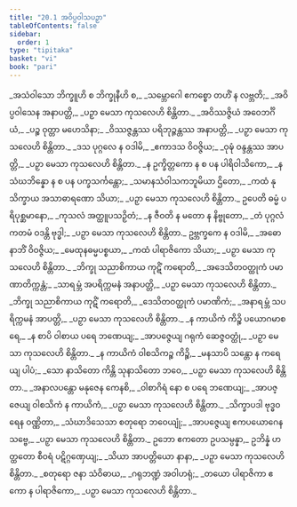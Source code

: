 ```yaml
---
title: "20.1 အဝိပ္ပဝါသပဉှာ"
tableOfContents: false
sidebar:
  order: 1
type: "tipitaka"
basket: "vi"
book: "pari"
---
```



<DynamicBreadcrumb />

<Division number="479" book="pari" e="ch" v="5" p="373">

<Paragraph number="2342" type="verses" book="pari">
_အသံဝါသော ဘိက္ခူဟိ စ ဘိက္ခုနီဟိ စ,_  
_သမ္ဘောဂေါ ဧကစ္စော တဟိံ န လဗ္ဘတိ;_  
_အဝိပ္ပဝါသေန အနာပတ္တိ,_  
_ပဉှာ မေသာ ကုသလေဟိ စိန္တိတာ._  

</Paragraph>

<Paragraph number="2343" type="verses" book="pari">
_အဝိဿဇ္ဇိယံ အဝေဘင်္ဂိယံ,_  
_ပဉ္စ ဝုတ္တာ မဟေသိနာ;_  
_ဝိဿဇ္ဇန္တဿ ပရိဘုဉ္ဇန္တဿ အနာပတ္တိ,_  
_ပဉှာ မေသာ ကုသလေဟိ စိန္တိတာ._  

</Paragraph>

<Paragraph number="2344" type="verses" book="pari">
_ဒသ ပုဂ္ဂလေ န ဝဒါမိ,_  
_ဧကာဒသ ဝိဝဇ္ဇိယ;_  
_ဝုဍ္ဎံ ဝန္ဒန္တဿ အာပတ္တိ,_  
_ပဉှာ မေသာ ကုသလေဟိ စိန္တိတာ._  

</Paragraph>

<Paragraph number="2345" type="verses" book="pari">
_န ဥက္ခိတ္တကော န စ ပန ပါရိဝါသိကော,_  
_န သံဃဘိန္နော န စ ပန ပက္ခသင်္ကန္တော;_  
_သမာနသံဝါသကဘူမိယာ ဌိတော,_  
_ကထံ နု သိက္ခာယ အသာဓာရဏော သိယာ;_  
_ပဉှာ မေသာ ကုသလေဟိ စိန္တိတာ._  

</Paragraph>

<Paragraph number="2346" type="verses" book="pari">
ဥပေတိ ဓမ္မံ ပရိပုစ္ဆမာနော,_  
_ကုသလံ အတ္ထူပသဉှိတံ;_  
_န ဇီဝတိ န မတော န နိဗ္ဗုတော,_  
_တံ ပုဂ္ဂလံ ကတမံ ဝဒန္တိ ဗုဒ္ဓါ;_  
_ပဉှာ မေသာ ကုသလေဟိ စိန္တိတာ._  

</Paragraph>

<Paragraph number="2347" type="verses" book="pari">
ဥဗ္ဘက္ခကေ န ဝဒါမိ,_  
_အဓော နာဘိံ ဝိဝဇ္ဇိယ;_  
_မေထုနဓမ္မပစ္စယာ,_  
_ကထံ ပါရာဇိကော သိယာ;_  
_ပဉှာ မေသာ ကုသလေဟိ စိန္တိတာ._  

</Paragraph>

<Paragraph number="2348" type="verses" book="pari">
_ဘိက္ခု သညာစိကာယ ကုဋိံ ကရောတိ,_  
_အဒေသိတဝတ္ထုကံ ပမာဏာတိက္ကန္တံ;_  
_သာရမ္ဘံ အပရိက္ကမနံ အနာပတ္တိ,_  
_ပဉှာ မေသာ ကုသလေဟိ စိန္တိတာ._  

</Paragraph>

<Paragraph number="2349" type="verses" book="pari">
_ဘိက္ခု သညာစိကာယ ကုဋိံ ကရောတိ,_  
_ဒေသိတဝတ္ထုကံ ပမာဏိကံ;_  
_အနာရမ္ဘံ သပရိက္ကမနံ အာပတ္တိ,_  
_ပဉှာ မေသာ ကုသလေဟိ စိန္တိတာ._  

</Paragraph>

<Paragraph number="2350" type="verses" book="pari">
_န ကာယိကံ ကိဉ္စိ ပယောဂမာစရေ,_  
_န စာပိ ဝါစာယ ပရေ ဘဏေယျ;_  
_အာပဇ္ဇေယျ ဂရုကံ ဆေဇ္ဇဝတ္ထုံ,_  
_ပဉှာ မေသာ ကုသလေဟိ စိန္တိတာ._  

</Paragraph>

<Paragraph number="2351" type="verses" book="pari">
_န ကာယိကံ ဝါစသိကဉ္စ ကိဉ္စိ,_  
_မနသာပိ သန္တော န ကရေယျ ပါပံ;_  
_သော နာသိတော ကိန္တိ သုနာသိတော ဘဝေ,_  
_ပဉှာ မေသာ ကုသလေဟိ စိန္တိတာ._  

</Paragraph>

<Paragraph number="2352" type="verses" book="pari">
_အနာလပန္တော မနုဇေန ကေနစိ,_  
_ဝါစာဂိရံ နော စ ပရေ ဘဏေယျ;_  
_အာပဇ္ဇေယျ ဝါစသိကံ န ကာယိကံ,_  
_ပဉှာ မေသာ ကုသလေဟိ စိန္တိတာ._  

</Paragraph>

<Paragraph number="2353" type="verses" book="pari">
_သိက္ခာပဒါ ဗုဒ္ဓဝရေန ဝဏ္ဏိတာ,_  
_သံဃာဒိသေသာ စတုရော ဘဝေယျုံ;_  
_အာပဇ္ဇေယျ ဧကပယောဂေန သဗ္ဗေ,_  
_ပဉှာ မေသာ ကုသလေဟိ စိန္တိတာ._  

</Paragraph>

<Paragraph number="2354" book="pari">
ဥဘော ဧကတော ဥပသမ္ပန္နာ,_  
ဥဘိန္နံ ဟတ္ထတော စီဝရံ ပဋိဂ္ဂဏှေယျ;_  
_သိယာ အာပတ္တိယော နာနာ,_  
_ပဉှာ မေသာ ကုသလေဟိ စိန္တိတာ._  

</Paragraph>

<Paragraph number="2355" type="verses" book="pari">
_စတုရော ဇနာ သံဝိဓာယ,_  
_ဂရုဘဏ္ဍံ အဝါဟရုံ;_  
_တယော ပါရာဇိကာ ဧကော န ပါရာဇိကော,_  
_ပဉှာ မေသာ ကုသလေဟိ စိန္တိတာ._
</Paragraph>
</Division>